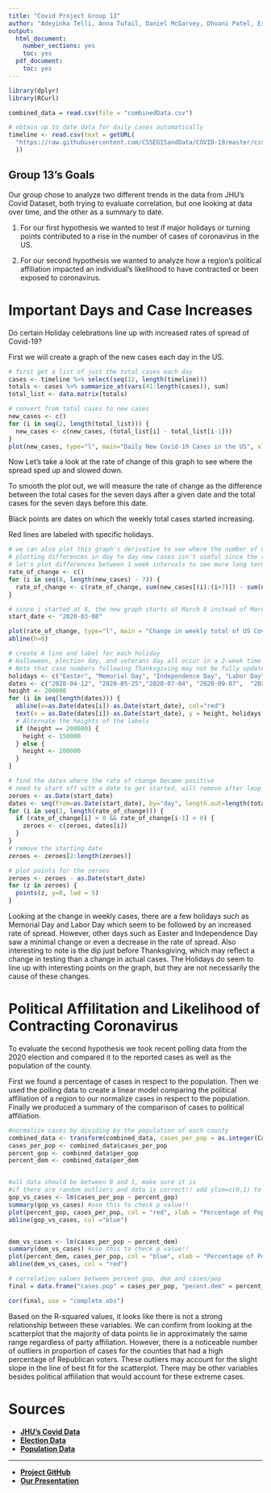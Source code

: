 ---
title: "Covid Project Group 13"
author: "Adeyinka Telli, Anna Tufail, Daniel McGarvey, Dhvani Patel, Eric Xu, Francesca Bruce, Joshua Brunk, Lauren Brown, Martin Blurton-Jones, Noah Anderson, Ramandeep Singh, Rung-Chian Lo, Suraj Narang"
output:
  html_document:
    number_sections: yes
    toc: yes  
  pdf_document:
    toc: yes
---

```{r setup, include=FALSE}

library(dplyr)
library(RCurl)

combined_data = read.csv(file = "combinedData.csv")

# obtain up to date data for daily cases automatically
timeline <- read.csv(text = getURL(
  "https://raw.githubusercontent.com/CSSEGISandData/COVID-19/master/csse_covid_19_data/csse_covid_19_time_series/time_series_covid19_confirmed_US.csv"
  ))
```

## Group 13's Goals

Our group chose to analyze two different trends in the data from JHU's Covid Dataset, both trying to evaluate correlation, but one looking at data over time, and the other as a summary to date.

1. For our first hypothesis we wanted to test if major holidays or turning points contributed to a rise in the number of cases of coronavirus in the US.

2. For our second hypothesis we wanted to analyze how a region's political affiliation impacted an individual's likelihood to have contracted or been exposed to coronavirus.

# Important Days and Case Increases

Do certain Holiday celebrations line up with increased rates of spread of Covid-19?

First we will create a graph of the new cases each day in the US.

```{r}

# first get a list of just the total cases each day
cases <- timeline %>% select(seq(12, length(timeline)))
totals <- cases %>% summarize_at(vars(41:length(cases)), sum)
total_list <- data.matrix(totals)

# convert from total cases to new cases
new_cases <- c()
for (i in seq(2, length(total_list))) {
  new_cases <- c(new_cases, (total_list[i] - total_list[i-1]))
}
plot(new_cases, type="l", main="Daily New Covid-19 Cases in the US", xlab = "Days since March 1, 2020", ylab = "New Cases")

```

Now Let's take a look at the rate of change of this graph to see where the spread sped up and slowed down.

To smooth the plot out, we will measure the rate of change as the difference between the total cases for the seven days after a given date and the total cases for the seven days before this date.

Black points are dates on which the weekly total cases started increasing.

Red lines are labeled with specific holidays.

```{r}
# we can also plot this graph's derivative to see where the number of new cases began increasing
# plotting differences in day to day new cases isn't useful since the rate of change oscillates daily
# let's plot differences between 1 week intervals to see more long term trends
rate_of_change <- c()
for (i in seq(8, length(new_cases) - 7)) {
  rate_of_change <- c(rate_of_change, sum(new_cases[(i):(i+7)]) - sum(new_cases[(i-7):(i)]))
}

# since i started at 8, the new graph starts at March 8 instead of March 1.
start_date <- "2020-03-08"

plot(rate_of_change, type="l", main = "Change in weekly total of US Covid-19 Cases", xlab = "Days Since March 8, 2020", ylab = "Change in Weekly Total Cases")
abline(h=0)

# create A line and label for each holiday
# Halloween, election day, and veterans day all occur in a 2-week time period, so we group them together starting from Halloween
# Note that case numbers following Thanksgiving may not be fully updated by the time of the presentation
holidays <- c("Easter", "Memorial Day", "Independence Day", "Labor Day",  "Halloween", "Thanksgiving")
dates <- c("2020-04-12", "2020-05-25","2020-07-04", "2020-09-07",  "2020-10-31", "2020-11-26")
height <- 200000
for (i in seq(length(dates))) {
  abline(v=as.Date(dates[i])-as.Date(start_date), col="red")
  text(x = as.Date(dates[i])-as.Date(start_date), y = height, holidays[i], adj = c(1, NA))
  # Alternate the heights of the labels
  if (height == 200000) {
    height <- 150000
  } else {
    height <- 200000
  }
}

# find the dates where the rate of change became positive
# need to start off with a date to get started, will remove after loop
zeroes <- as.Date(start_date)
dates <- seq(from=as.Date(start_date), by="day", length.out=length(totals))
for (i in seq(2, length(rate_of_change))) {
  if (rate_of_change[i] > 0 && rate_of_change[i-1] < 0) {
    zeroes <- c(zeroes, dates[i])
  }
}
# remove the starting date
zeroes <- zeroes[2:length(zeroes)]

# plot points for the zeroes
zeroes <- zeroes - as.Date(start_date)
for (z in zeroes) {
  points(z, y=0, lwd = 5)
}

```

Looking at the change in weekly cases, there are a few holidays such as Memorial Day
and Labor Day which seem to be followed by an increased rate of spread. However,
other days such as Easter and Independence Day saw a minimal change or even a decrease
in the rate of spread. Also interesting to note is the dip just before Thanksgiving,
which may reflect a change in testing than a change in actual cases. The Holidays do
seem to line up with interesting points on the graph, but they are not necessarily
the cause of these changes.

# Political Affilitation and Likelihood of Contracting Coronavirus

To evaluate the second hypothesis we took recent polling data from the 2020 election
and compared it to the reported cases as well as the population of the county.

First we found a percentage of cases in respect to the population. Then we used
the polling data to create a linear model comparing the political affiliation of
a region to our normalize cases in respect to the population. Finally we produced 
a summary of the comparison of cases to political affiliation.

```{r}
#normalize cases by dividing by the population of each county
combined_data <- transform(combined_data, cases_per_pop = as.integer(Cases) / as.integer(Population))
cases_per_pop <- combined_data$cases_per_pop
percent_gop <- combined_data$per_gop
percent_dem <- combined_data$per_dem


#all data should be between 0 and 1, make sure it is
#if there are random outliers and data is correct!! add ylim=c(0,1) to both graphs
gop_vs_cases <- lm(cases_per_pop ~ percent_gop)
summary(gop_vs_cases) #use this to check p value!!
plot(percent_gop, cases_per_pop, col = "red", xlab = "Percentage of Population Voting Republican", ylab = "Cases as Percent of Population")
abline(gop_vs_cases, col ="blue")


dem_vs_cases <- lm(cases_per_pop ~ percent_dem)
summary(dem_vs_cases) #use this to check p value!!
plot(percent_dem, cases_per_pop, col = "blue", xlab = "Percentage of Population Voting Democrat", ylab = "Cases as Percent of Population")
abline(dem_vs_cases, col = "red")

# correlation values between percent gop, dem and cases/pop
final = data.frame("cases.pop" = cases_per_pop, "pecent.dem" = percent_dem, "percent.gop" = percent_gop)

cor(final, use = "complete.obs")

```

Based on the R-squared values, it looks like there is not a strong relationship
between these variables. We can confirm from looking at the scatterplot that 
the majority of data points lie in approximately the same range regardless of 
party affiliation. However, there is a noticeable number of outliers in proportion
of cases for the counties that had a high percentage of Republican voters.
These outliers may account for the slight slope in the line of best fit for
the scatterplot. There may be other variables besides political affiliation that
would account for these extreme cases.

# Sources

* [**JHU's Covid Data**](https://github.com/CSSEGISandData/COVID-19)
* [**Election Data**](https://github.com/tonmcg/US_County_Level_Election_Results_08-20)
* [**Population Data**](https://www.census.gov/data/tables/time-series/demo/popest/2010s-counties-total.html#par_textimage_242301767)

___

* [**Project GitHub**](https://github.com/dannymcgarvey/covid-project-group-13)
* [**Our Presentation**](https://docs.google.com/presentation/d/1YDWNrxQ9IbE92SMmyTBhTljRoaz6kIm1GUD9jmRffzk/edit#slide=id.p)
